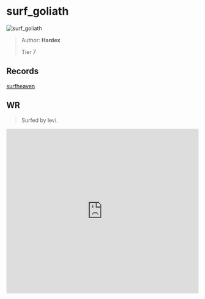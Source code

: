 
# surf_goliath

![surf_goliath](https://raw.githubusercontent.com/Sayt123/SurfMapPics/Maps-and-bonuses/csgo/surf_goliath.jpg)

> Author: **Hardex**
>
> Tier 7

## Records

[surfheaven](https://surfheaven.eu/map/surf_goliath)

## WR

> Surfed by levi.

<iframe
width="100%"
height="430"
src="https://www.youtube.com/embed/dRiyTKr--N0"
frameborder="0"
allow="accelerometer; autoplay; clipboard-write; encrypted-media; gyroscope; picture-in-picture"
allowFullScreen
/>

```md

[Surf Timer] - levy finished in 03:24:62 (WR -00:01:17). Improving by 00:03:31
[Surf Timer] - levy beat the map record! Rank: 1/116

Previous WR holder: lemx


```
                